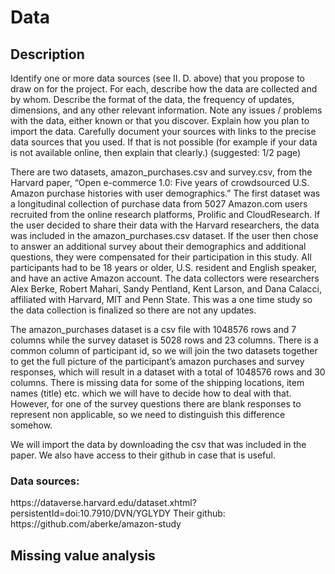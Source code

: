 # Data

## Description
Identify one or more data sources (see II. D. above) that you propose to draw on for the project. For each, describe how the data are collected and by whom. Describe the format of the data, the frequency of updates, dimensions, and any other relevant information. Note any issues / problems with the data, either known or that you discover. Explain how you plan to import the data. Carefully document your sources with links to the precise data sources that you used. If that is not possible (for example if your data is not available online, then explain that clearly.) (suggested: 1/2 page)

There are two datasets, amazon_purchases.csv and survey.csv, from the Harvard paper, “Open e-commerce 1.0: Five years of crowdsourced U.S. Amazon purchase histories with user demographics.” The first dataset was a longitudinal collection of purchase data from 5027 Amazon.com users recruited from the online research platforms, Prolific and CloudResearch. If the user decided to share their data with the Harvard researchers, the data was included in the amazon_purchases.csv dataset. If the user then chose to answer an additional survey about their demographics and additional questions, they were compensated for their participation in this study. All participants had to be 18 years or older, U.S. resident and English speaker, and have an active Amazon account. The data collectors were researchers Alex Berke, Robert Mahari, Sandy Pentland, Kent Larson, and Dana Calacci, affiliated with Harvard, MIT and Penn State. This was a one time study so the data collection is finalized so there are not any updates.

The amazon_purchases dataset is a csv file with 1048576 rows and 7 columns while the survey dataset is 5028 rows and 23 columns. There is a common column of participant id, so we will join the two datasets together to get the full picture of the participant’s amazon purchases and survey responses, which will result in a dataset with a total of 1048576 rows and 30 columns. 
There is missing data for some of the shipping locations, item names (title) etc. which we will have to decide how to deal with that. However, for one of the survey questions there are blank responses to represent non applicable, so we need to distinguish this difference somehow.

We will import the data by downloading the csv that was included in the paper. We also have access to their github in case that is useful. 

### Data sources:
https://dataverse.harvard.edu/dataset.xhtml?persistentId=doi:10.7910/DVN/YGLYDY 
Their github: https://github.com/aberke/amazon-study 

## Missing value analysis

